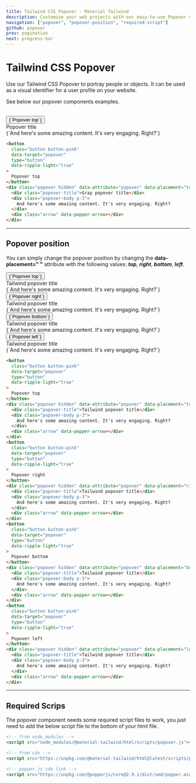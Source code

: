 ```yaml
---
title: Tailwind CSS Popover - Material Tailwind
description: Customise your web projects with our easy-to-use Popover component for Tailwind CSS using Material Design guidelines.
navigation: ["popover", "popover-position", "required-script"]
github: popover
prev: pagination
next: progress-bar
---
```


# Tailwind CSS Popover

Use our Tailwind CSS Popover to portray people or objects. It can be used as a visual identifier for a user profile on your website.

See below our popover components examples.

<br />

<ComponentDemo id="popover">
  <button
    className="button button-pink"
    data-target="popover"
    type="button"
    data-ripple-light="true"
  >
    {`Popover top`}
  </button>
  <div className="popover hidden" data-attribute="popover" data-placement="top">
    <div className="popover-title">Popover title</div>
    <div className="popover-body p-3">
      {`And here's some amazing content. It's very engaging. Right?`}
    </div>
    <div className="arrow" data-popper-arrow></div>
  </div>
</ComponentDemo>

```html
<button
  class="button button-pink"
  data-target="popover"
  type="button"
  data-ripple-light="true"
>
  Popover top
</button>
<div class="popover hidden" data-attribute="popover" data-placement="top">
  <div class="popover-title">Gray popover title</div>
  <div class="popover-body p-3">
    And here's some amazing content. It's very engaging. Right?
  </div>
  <div class="arrow" data-popper-arrow></div>
</div>
```

---

## Popover position

You can simply change the popover position by changing the **data-placement=" "** attribute with the following values: **_top_**, **_right_**, **_bottom_**, **_left_**.

<ComponentDemo id="popover position">
  <div className="flex">
    <button
      className="button button-pink"
      data-target="popover"
      type="button"
      data-ripple-light="true"
    >
      {`Popover top`}
    </button>
    <div
      className="popover hidden"
      data-attribute="popover"
      data-placement="top"
    >
      <div className="popover-title">Tailwind popover title</div>
      <div className="popover-body p-3">
        {`And here's some amazing content. It's very engaging. Right?`}
      </div>
      <div className="arrow" data-popper-arrow></div>
    </div>
    <button
      className="button button-pink mx-4"
      data-target="popover"
      type="button"
      data-ripple-light="true"
    >
      {`Popover right`}
    </button>
    <div
      className="popover hidden"
      data-attribute="popover"
      data-placement="right"
    >
      <div className="popover-title">Tailwind popover title</div>
      <div className="popover-body p-3">
        {`And here's some amazing content. It's very engaging. Right?`}
      </div>
      <div className="arrow" data-popper-arrow></div>
    </div>
    <button
      className="button button-pink mr-4"
      data-target="popover"
      type="button"
      data-ripple-light="true"
    >
      {`Popover bottom`}
    </button>
    <div
      className="popover hidden"
      data-attribute="popover"
      data-placement="bottom"
    >
      <div className="popover-title">Tailwind popover title</div>
      <div className="popover-body p-3">
        {`And here's some amazing content. It's very engaging. Right?`}
      </div>
      <div className="arrow" data-popper-arrow></div>
    </div>
    <button
      className="button button-pink"
      data-target="popover"
      type="button"
      data-ripple-light="true"
    >
      {`Popover left`}
    </button>
    <div
      className="popover hidden"
      data-attribute="popover"
      data-placement="left"
    >
      <div className="popover-title">Tailwind popover title</div>
      <div className="popover-body p-3">
        {`And here's some amazing content. It's very engaging. Right?`}
      </div>
      <div className="arrow" data-popper-arrow></div>
    </div>
  </div>
</ComponentDemo>

```html
<button
  class="button button-pink"
  data-target="popover"
  type="button"
  data-ripple-light="true"
>
  Popover top
</button>
<div class="popover hidden" data-attribute="popover" data-placement="top">
  <div class="popover-title">Tailwind popover title</div>
  <div class="popover-body p-3">
    And here's some amazing content. It's very engaging. Right?
  </div>
  <div class="arrow" data-popper-arrow></div>
</div>
<button
  class="button button-pink"
  data-target="popover"
  type="button"
  data-ripple-light="true"
>
  Popover right
</button>
<div class="popover hidden" data-attribute="popover" data-placement="right">
  <div class="popover-title">Tailwind popover title</div>
  <div class="popover-body p-3">
    And here's some amazing content. It's very engaging. Right?
  </div>
  <div class="arrow" data-popper-arrow></div>
</div>
<button
  class="button button-pink"
  data-target="popover"
  type="button"
  data-ripple-light="true"
>
  Popover bottom
</button>
<div class="popover hidden" data-attribute="popover" data-placement="bottom">
  <div class="popover-title">Tailwind popover title</div>
  <div class="popover-body p-3">
    And here's some amazing content. It's very engaging. Right?
  </div>
  <div class="arrow" data-popper-arrow></div>
</div>
<button
  class="button button-pink"
  data-target="popover"
  type="button"
  data-ripple-light="true"
>
  Popover left
</button>
<div class="popover hidden" data-attribute="popover" data-placement="left">
  <div class="popover-title">Tailwind popover title</div>
  <div class="popover-body p-3">
    And here's some amazing content. It's very engaging. Right?
  </div>
  <div class="arrow" data-popper-arrow></div>
</div>
```

---

## Required Scrips

<span id="required-script" className="scroll-mt-56" />

The popover component needs some required script files to work, you just need to add the below script file to the bottom of your html file.

```html
<!-- from node_modules -->
<script src="node_modules/@material-tailwind/html/scripts/popover.js"></script>

<!-- from cdn -->
<script src="https://unpkg.com/@material-tailwind/html@latest/scripts/popover.js"></script>

<!-- popper.js cdn link -->
<script src="https://unpkg.com/@popperjs/core@2.9.1/dist/umd/popper.min.js"></script>
```
